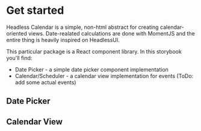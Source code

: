 
<Meta title="Intro" />

# Get started

Headless Calendar is a simple, non-html abstract for creating calendar-oriented views.
Date-realated calculations are done with MomentJS and the entire thing is heavily inspired on HeadlessUI.

This particular package is a React component library. In this storybook you'll find:

- Date Picker - a simple date picker component implementation
- Calendar/Scheduler - a calendar view implementation for events (ToDo: add some actual events)

## Date Picker

<Story id="calendar-components--date-picker" />

## Calendar View

<Story id="calendar-components--calendar-view" />
